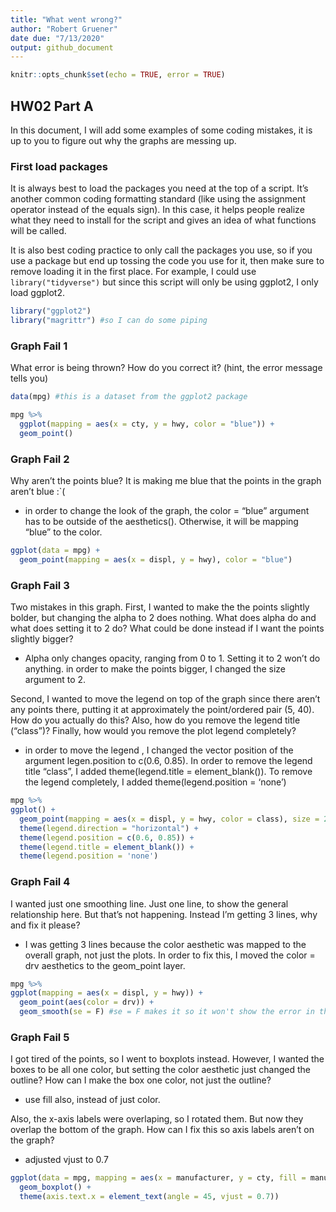 ---
title: "What went wrong?"
author: "Robert Gruener"
date due: "7/13/2020"
output: github_document
---

```{r setup, include=TRUE}
knitr::opts_chunk$set(echo = TRUE, error = TRUE)
```

## HW02 Part A

In this document, I will add some examples of some coding mistakes, it is up to you to figure out why the graphs are messing up. 

### First load packages

It is always best to load the packages you need at the top of a script. It's another common coding formatting standard (like using the assignment operator instead of the equals sign). In this case, it helps people realize what they need to install for the script and gives an idea of what functions will be called. 

It is also best coding practice to only call the packages you use, so if you use a package but end up tossing the code you use for it, then make sure to remove loading it in the first place. For example, I could use `library("tidyverse")` but since this script will only be using ggplot2, I only load ggplot2.

```{r load libraries}
library("ggplot2")
library("magrittr") #so I can do some piping
```


### Graph Fail 1

What error is being thrown? How do you correct it? (hint, the error message tells you)

```{r}
data(mpg) #this is a dataset from the ggplot2 package

mpg %>% 
  ggplot(mapping = aes(x = cty, y = hwy, color = "blue")) + 
  geom_point()

```

### Graph Fail 2
Why aren't the points blue? It is making me blue that the points in the graph aren't blue :`(

  - in order to change the look of the graph, the color = "blue" argument has to be outside of the aesthetics(). Otherwise, it will be mapping "blue" to     the color. 

```{r}
ggplot(data = mpg) + 
  geom_point(mapping = aes(x = displ, y = hwy), color = "blue")

```



### Graph Fail 3
Two mistakes in this graph. First, I wanted to make the the points slightly bolder, but changing the alpha to 2 does nothing. What does alpha do and what does setting it to 2 do? What could be done instead if I want the points slightly bigger? 

  - Alpha only changes opacity, ranging from 0 to 1. Setting it to 2 won't do anything. in order to make the points bigger, I changed the size argument    to 2.

Second, I wanted to move the legend on top of the graph since there aren't any points there, putting it at approximately the point/ordered pair (5, 40). How do you actually do this? Also, how do you remove the legend title ("class")? Finally, how would you remove the plot legend completely?

  - in order to move the legend , I changed the vector position of the argument legen.position to c(0.6, 0.85). In order to remove the legend title        "class", I added theme(legend.title = element_blank()). To remove the legend completely, I added theme(legend.position = 'none')
```{r}
mpg %>% 
ggplot() + 
  geom_point(mapping = aes(x = displ, y = hwy, color = class), size = 2) + 
  theme(legend.direction = "horizontal") + 
  theme(legend.position = c(0.6, 0.85)) + 
  theme(legend.title = element_blank()) +
  theme(legend.position = 'none')

```

### Graph Fail 4
I wanted just one smoothing line. Just one line, to show the general relationship here. But that's not happening. Instead I'm getting 3 lines, why and fix it please?

  - I was getting 3 lines because the color aesthetic was mapped to the overall graph, not just the plots. In order to fix     this, I moved the color = drv aesthetics to the geom_point layer.

```{r}
mpg %>% 
ggplot(mapping = aes(x = displ, y = hwy)) + 
  geom_point(aes(color = drv)) + 
  geom_smooth(se = F) #se = F makes it so it won't show the error in the line of fit
```

### Graph Fail 5
I got tired of the points, so I went to boxplots instead. However, I wanted the boxes to be all one color, but setting the color aesthetic just changed the outline? How can I make the box one color, not just the outline? 

  - use fill also, instead of just color.
  
Also, the x-axis labels were overlaping, so I rotated them. But now they overlap the bottom of the graph. How can I fix this so axis labels aren't on the graph?

  - adjusted vjust to 0.7


```{r}
ggplot(data = mpg, mapping = aes(x = manufacturer, y = cty, fill = manufacturer, color = manufacturer)) + 
  geom_boxplot() + 
  theme(axis.text.x = element_text(angle = 45, vjust = 0.7))
```



